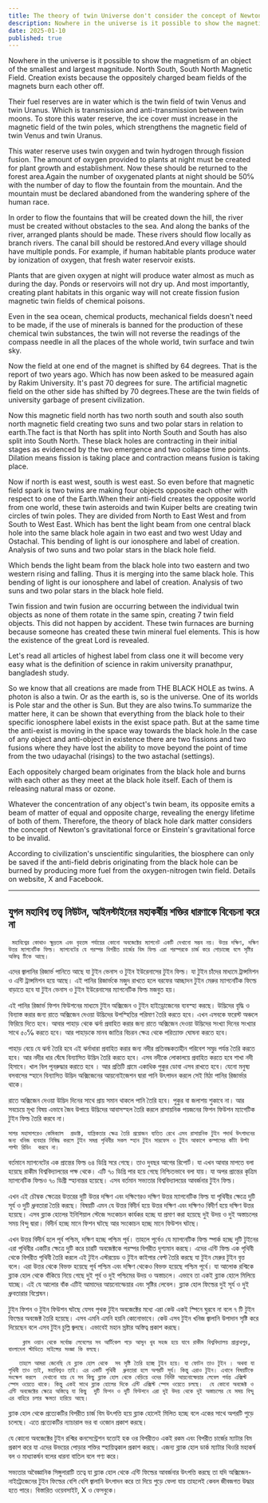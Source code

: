```yaml
---
title: The theory of twin Universe don't consider the concept of Newton, Einstein's gravitational force
description: Nowhere in the universe is it possible to show the magnetism of an object of the smallest and largest magnitude. North South, South North Magnetic Field. Creation exists because the oppositely charged beam fields of the magnets burn each other off.
date: 2025-01-10
published: true
---
```


Nowhere in the universe is it possible to show the magnetism of an object of the smallest and largest magnitude. North South, South North Magnetic Field. Creation exists because the oppositely charged beam fields of the magnets burn each other off.

Their fuel reserves are in water which is the twin field of twin Venus and twin Uranus. Which is transmission and anti-transmission between twin moons. To store this water reserve, the ice cover must increase in the magnetic field of the twin poles, which strengthens the magnetic field of twin Venus and twin Uranus.

This water reserve uses twin oxygen and twin hydrogen through fission fusion. The amount of oxygen provided to plants at night must be created for plant growth and establishment. Now these should be returned to the forest area.Again the number of oxygenated plants at night should be 50℅ with the number of day to flow the fountain from the mountain. And the mountain must be declared abandoned from the wandering sphere of the human race.

In order to flow the fountains that will be created down the hill, the river must be created without obstacles to the sea. And along the banks of the river, arranged plants should be made. These rivers should flow locally as branch rivers. The canal bill should be restored.And every village should have multiple ponds. For example, if human habitable plants produce water by ionization of oxygen, that fresh water reservoir exists.

Plants that are given oxygen at night will produce water almost as much as during the day.  Ponds or reservoirs will not dry up. And most importantly, creating plant habitats in this organic way will not create fission fusion magnetic twin fields of chemical poisons.

Even in the sea ocean, chemical products, mechanical fields doesn't need to be made, if the use of minerals is banned for the production of these chemical twin substances, the twin will not reverse the readings of the compass needle in all the places of the whole world, twin surface and twin sky.

Now the field at one end of the magnet is shifted by 64 degrees. That is the report of two years ago. Which has now been asked to be measured again by Rakim University. It's past 70 degrees for sure. The artificial magnetic field on the other side has shifted by 70 degrees.These are the twin fields of university garbage of present civilization. 

Now this magnetic field north has two north south and south also south north magnetic field creating two suns and two polar stars in relation to earth.The fact is that North has split into North South and South has also split into South North. These black holes are contracting in their initial stages as evidenced by the two emergence and two collapse time points. Dilation means fission is taking place and contraction means fusion is taking place.

Now if north is east west, south is west east. So even before that magnetic field spark is two twins are making four objects opposite each other with respect to one of the Earth.When their anti-field creates the opposite world from one world, these twin asteroids and twin Kuiper belts are creating twin circles of twin poles. They are divided from North to East West and from South to West East.
Which has bent the light beam from one
central black hole into the same black hole again in two east and two west Uday and Ostachal. This bending of light is our ionosphere and label of creation. Analysis of two suns and two polar stars in the black hole field.  

Which bends the light beam from the black hole into two eastern and two western rising and falling. Thus it is merging into the same black hole. This bending of light is our ionosphere and label of creation. Analysis of two suns and two polar stars in the black hole field.

Twin fission and twin fusion are occurring between the individual twin objects as none of them rotate in the same spin, creating 7 twin field objects. This did not happen by accident. These twin furnaces are burning because someone has created these twin mineral fuel elements. This is how the existence of the great Lord is revealed.

Let's read all articles of highest label from class one it will become very easy what is the definition of science in rakim university pranathpur, bangladesh study.

So we know that all creations are made from THE BLACK HOLE as twins. A photon is also a twin. Or as the earth is, so is the universe. One of its worlds is Pole star and the other is Sun. But they are also twins.To summarize the matter here, it can be shown that everything from the black hole to their specific ionosphere label exists in the exist space path. But at the same time the anti-exist is moving in the space way towards the black hole.In the case of any object and anti-object in existence there are two fissions and two fusions where they have lost the ability to move beyond the point of time from the two udayachal (risings) to the two astachal (settings).

Each oppositely charged beam originates from the black hole and burns with each other as they meet at the black hole itself. Each of them is releasing natural mass or ozone.

Whatever the concentration of any object's twin beam, its opposite emits a beam of matter of equal and opposite charge, revealing the energy lifetime of both of them. Therefore, the theory of black hole dark matter considers the concept of Newton's gravitational force or Einstein's gravitational force to be invalid.

According to civilization's unscientific singularities, the biosphere can only be saved if the anti-field debris originating from the black hole can be burned by producing more fuel from the oxygen-nitrogen twin field. Details on website, X and Facebook.

---

## যুগল মহাবিশ্ব তত্ত্ব নিউটন, আইনস্টাইনের মহাকর্ষীয় শক্তির ধারণাকে বিবেচনা করে না

     মহাবিশ্বের কোথাও ক্ষুদ্রতম এবং বৃহত্তম পর্যায়ের কোনো অবজেক্টের ম‍্যাগনেট একটি দেখানো সম্ভব নয়। উত্তর দক্ষিণ, দক্ষিণ উত্তর ম‍্যাগনেটিক ফিল্ড। ম‍্যাগনেটের যে পরস্পর বিপরীত চার্জের বিম ফিল্ড এরা পরস্পরকে চার্জ করে পোড়াচ্ছে বলে সৃষ্টির অস্তিত্ব টিকে আছে।

এদের জ্বালানির রিজার্ভ পানিতে আছে যা টুইন ভেনাস ও টুইন ইউরেনাসের টুইন ফিল্ড। যা টুইন চাঁদের মাধ‍্যমে ট্রান্সমিশন ও এন্টি ট্রান্সমিশন হয়ে আছে। এই পানির রিজার্ভকে মজুদ রাখতে হলে বরফের আচ্ছাদন টুইন মেরুর ম‍্যাগনেটিক ফিল্ডে বাড়াতে হবে যা টুইন ভেনাস ও টুইন ইউরেনাসের  ম‍্যাগনেটিক ফিল্ড মজবুত হয়।

এই পানির রিজার্ভ ফিশন ফিউশনের মাধ‍্যমে টুইন অক্সিজেন ও টুইন হাইড্রোজেনের ব‍্যবস্হা করছে। উদ্ভিদের বৃদ্ধি ও বিন‍্যাস্ত করার জন‍্য রাতে অক্সিজেন দেওয়া উদ্ভিদের উপস্হিতির পরিমাণ তৈরি করতে হবে। এখন এসবকে ফরেস্ট অঞ্চলে ফিরিয়ে দিতে হবে। আবার পাহাড় থেকে ঝর্না প্রবাহিত করার জন‍্য রাতে অক্সিজেন দেওয়া উদ্ভিদের সংখ‍্যা দিনের সংখ‍্যার সাথে ৫০℅ করতে হবে। আর পাহাড়কে মানব জাতির বিচরন ক্ষেত্র থেকে পরিত‍্যাক্ত ঘোষনা করতে হবে।

পাহাড় বেয়ে যে ঝর্না তৈরি হবে এই ঝর্নাধারা প্রবাহিত করার জন‍্য নদীর প্রতিবন্ধকতাহীন পরিবেশ সমুদ্র পর্যন্ত তৈরি করতে হবে। আর নদীর ধার ঘেঁষে বিন‍্যাসিত উদ্ভিদ তৈরি করতে হবে। এসব নদীকে লোকালয়ে প্রবাহিত করতে হবে শাখা নদী হিসা‍বে। খাল বিল পূনরুদ্ধার করাতে হবে । আর প্রতিটি গ্রামে একাধিক পুকুর ডোবা এসব রাখতে হবে। যেনো মনুষ‍্য বসবাসের স্হানে বিন‍্যাসিত উদ্ভিদ অক্সিজেনের  আয়নোইজেশন দ্বারা পানি উৎপাদন করলে সেই মিঠা পানির রিজার্ভার থাকে।

রাতে অক্সিজেন দেওয়া উদ্ভিদ দিনের সাথে প্রায় সমান থাকলে পানি তৈরি হবে।  পুকুর বা জলাশয় শুকাবে না। আর সবচেয়ে মূখ‍্য বিষয় এভাবে জৈব উপায়ে উদ্ভিদের আবাসস্হল তৈরি করলে রাসায়নিক পয়জনের ফিশন ফিউশন ম‍্যাগেটিক টুইন ফিল্ড তৈরি করবে না।

    সাগর মহাসাগরেও কেমিক‍্যাল  প্রডাক্ট, যান্ত্রিকতার ক্ষেত্র তৈরি প্রয়োজন ব‍্যতিত রেখে এসব রাসায়নিক টুইন পদার্থ উৎপাদনের জন‍্য খনিজ ব‍্যবহার নিষিদ্ধ করলে টুইন সমগ্র পৃথিবীর সকল স্হান টুইন সারফেস ও টুইন আকাশে কম্পাসের কাঁটা উল্টা পাল্টা রিডিং  করবে না।

বর্তমানে ম‍্যাগনেটের এক প্রান্তের ফিল্ড ৬৪ ডিগ্রি সরে গেছে। তাও দুবছর আগের রিপোর্ট। যা এখন আবার মাপতে বলা হয়েছে রাকীম বিশ্ববিদ্যালয়ের পক্ষ থেকে। এটি ৭০ ডিগ্রি পার হয়ে গেছে নিশ্চিতভাবে বলা যায়। যা অপর প্রান্তের  কৃত্রিম ম‍্যাগনেটিক ফিল্ডও ৭০ ডিগ্রী স্হানান্তর হয়েছে। এসব বর্তমান সভ‍্যতার বিশ্ববিদ্যালয়ের আবর্জনার টুইন ফিল্ড। 

এখন এই চৌম্বক ক্ষেত্রের উত্তরের দুটি উত্তর দক্ষিণ এবং দক্ষিণেরও  দক্ষিণ‍ উত্তর  ম‍্যাগনেটিক ফিল্ড যা পৃথিবীর ক্ষেত্রে দুটি সূর্য ও দুটি ধ্রুবতারা তৈরি করছে। বিষয়টি এমন যে উত্তর বিদীর্ন হয়ে উত্তর দক্ষিণ এবং দক্ষিণও বিদীর্ণ হয়ে দক্ষিণ উত্তর হয়েছে। এসব ব্ল‍্যাক হোলের ইনিশিয়াল স্টেজে সংকোচন কার্যকর হচ্ছে যা প্রমাণ করা হয়েছে দুই উদয় ও দুই  অস্তাচলের সময় বিন্দু দ্বারা। বিদীর্ন হচ্ছে মানে ফিশন ঘটছে আর সংকোচন হচ্ছে মানে ফিউশন ঘটছে।

এখন উত্তর বিদীর্ন হলে পূর্ব পশ্চিম, দক্ষিণ হচ্ছে পশ্চিম পূর্ব। তাহলে পূর্বেও যে ম‍্যাগনেটিক ফিল্ড স্পার্ক হচ্ছে দুটি টুইনের এরা পৃথিবীর একটির ক্ষেত্রে দুটি করে চারটি অবজেক্টকে পরস্পর বিপরীত দৃশ‍্যমান করছে। এদের এন্টি ফিল্ড এক পৃথিবী থেকে বিপরীত পৃথিবী তৈরি করলে এই টুইন এস্টরয়েড ও টুইন কাইপার বেল্ট তৈরি করছে যা টুইন মেরুর টুইন বৃত্ত বলে। এরা উত্তর থেকে বিভক্ত হয়েছে পূর্ব পশ্চিম এবং দক্ষিণ থেকেও বিভক্ত হয়েছে পশ্চিম পূর্বে।  যা আলোক রশ্মিকে ব্ল‍্যাক হোল থেকে বাঁকিয়ে নিয়ে গেছে দুই পূর্ব ও দুই পশ্চিমের উদয়  ও অস্তাচলে। এভাবে তা একই ব্ল‍্যাক হোলে মিলিয়ে যাচ্ছে। এই যে আলোর বাঁক এটিই আমাদের আয়নোস্ফেয়ার এবং  সৃষ্টির লেবেল। ব্ল‍্যাক হোল ফিল্ডের দুই সূর্য ও দুই ধ্রুবতারার বিশ্লেষন।  

টুইন ফিশন ও টুইন ফিউশন ঘটছে যেসব পৃথক টুইন অবজেক্টের মধ‍্যে এরা কেউ একই স্পিনে ঘুরবে না বলে ৭ টি টুইন ফিল্ডের অবজেক্ট তৈরি হয়েছে। এসব এমনি এমনি হয়নি কোনোভাবে। কেউ এসব টুইন খনিজ জ্বালানি উপাদান সৃষ্টি করে দিয়েছেন বলে এসব টুইন চূল্লি জ্বলছে। এভাবেই মহান স্রষ্টার অস্তিত্ব প্রকাশ করছে।

        ক্লাস ওয়ান থেকে সর্বোচ্চ লেবেলের সব আর্টিকেল পড়ে আসুন খুব সহজ হয়ে যাবে রাকীম বিশ্ববিদ্যালয় প্রান্নাথপুর, বাংলাদেশ স্টাডিতে সাইন্সের সংজ্ঞা কি বলছে।

       তাহলে আমরা জেনেছি যে ব্ল‍্যাক হোল থেকে  সব সৃষ্টি তৈরি হচ্ছে টুইন হয়ে। যা ফোটন তাও টুইন । অথবা যা পৃথিবী তাও তাই, মহাবিশ্বও তাই। এর একটি পৃথিবী  ধ্রুবতারা হলে অপরটি সূর্য। কিন্তু এরাও টুইন। এখানে বিষয়টিকে সংক্ষেপ করলে  দেখানো যায় যে সব কিছু ব্ল‍্যাক হোল থেকে বেড়িয়ে ওদের নির্দিষ্ট আয়নোস্ফেয়ার লেবেল পর্যন্ত এক্সিস্ট স্পেস ওয়েতে থাকে। কিন্তু একই সাথে ব্ল‍্যাক হোলের দিকে এন্টি এক্সিস্ট স্পেস ওয়েতে চলছে।  যে কোনো অবজেক্ট ও এন্টি অবজেক্টের ক্ষেত্রে অস্তিত্বে যা কিছু  দুটি ফিশন ও দুটি ফিউশনে এরা দুই উদয় থেকে দুই অস্তাচলের যে সময় বিন্দু এর বাহিরে চলার ক্ষমতা হারিয়ে আছে।

ব্ল‍্যাক হোল থেকে প্রত‍্যেকটির বিপরীত চার্জ বিম উৎপত্তি হয়ে ব্ল‍্যাক হোলেই মিলিত হচ্ছে বলে একের সাথে অপরটি পুড়ে চলেছে। এতে প্রত‍্যেকটির ন‍্যাচারাল ভর বা ওজোন প্রকাশ করছে।

যে কোনো অবজেক্টের টুইন রশ্মির কনসেন্ট্রেশন যতোই হক ওর বিপরীতও একই রকম এবং বিপরীত চার্জের ম‍্যাটার বিম প্রকাশ করে যা এদের উভয়ের পোড়ার শক্তির স্হায়িত্বকাল  প্রকাশ করছে। এজন‍্য ব্ল‍্যাক হোল ডার্ক ম‍্যাটার থিওরি মহাকর্ষ বল ও মাধ‍্যাকর্ষন বলের ধারনা বাতিল বলে গণ‍্য করে। 

সভ‍্যতার অবৈজ্ঞানিক সিঙ্গুলারাটি তত্বে যা ব্ল‍্যাক হোল থেকে এন্টি ফিল্ডের আবর্জনার উৎপত্তি করছে তা যদি অক্সিজেন-নাইট্রোজেনের  টুইন ফিল্ডের বেশি বেশি জ্বালানি উৎপাদন করে তা দিয়ে পুড়ে ফেলা যায় তাহলেই কেবল জীবজগত উদ্ধার হতে পারে। বিস্তারিত ওয়েবসাইট, X ও ফেসবুকে।
